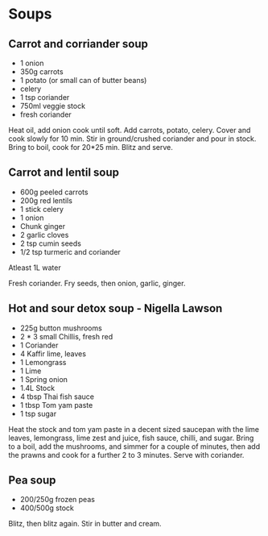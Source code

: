 # Soups {-}

## Carrot and corriander soup {-}

* 1 onion
* 350g carrots
* 1 potato (or small can of butter beans)
* celery
* 1 tsp coriander
* 750ml veggie stock
* fresh coriander

Heat oil, add onion cook until soft.
Add carrots, potato, celery. Cover and cook slowly for 10 min.
Stir in ground/crushed coriander and pour in stock. Bring to boil, cook for 20*25 min.
Blitz and serve.

## Carrot and lentil soup {-}

* 600g peeled carrots
* 200g red lentils
* 1 stick celery
* 1 onion
* Chunk ginger
* 2 garlic cloves
* 2 tsp cumin seeds
* 1/2 tsp turmeric and coriander

Atleast 1L water

Fresh coriander. Fry seeds, then onion, garlic, ginger.


## Hot and sour detox soup - Nigella Lawson {-}


* 225g button mushrooms
* 2 * 3 small Chillis, fresh red
* 1 Coriander
* 4 Kaffir lime, leaves
* 1 Lemongrass
* 1 Lime
* 1 Spring onion
* 1.4L Stock
* 4 tbsp Thai fish sauce
* 1 tbsp Tom yam paste
* 1 tsp sugar

Heat the stock and tom yam paste in a decent sized saucepan with the lime leaves, lemongrass, lime zest and juice, fish sauce, chilli, and sugar.
Bring to a boil, add the mushrooms, and simmer for a couple of minutes, then add the prawns and cook for a further 2 to 3 minutes.
Serve with coriander.

## Pea soup {-}

* 200/250g frozen peas
* 400/500g stock

Blitz, then blitz again. Stir in butter and cream.

